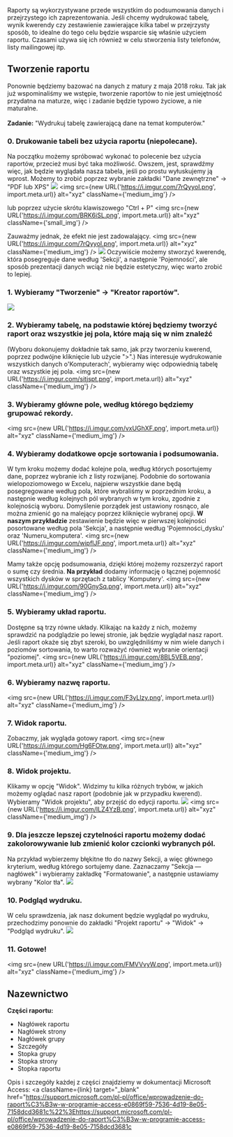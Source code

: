 Raporty są wykorzystywane przede wszystkim do podsumowania danych i przejrzystego ich zaprezentowania.
Jeśli chcemy wydrukować tabelę, wynik kwerendy czy zestawienie zawierające kilka tabel w przejrzysty sposób,
to idealne do tego celu będzie wsparcie się właśnie użyciem raportu. Czasami używa się ich również w celu stworzenia
listy telefonów, listy mailingowej itp.

## Tworzenie raportu
Ponownie będziemy bazować na danych z matury z maja 2018 roku. Tak jak już wspominaliśmy we wstępie, tworzenie raportów to
nie jest umiejętność przydatna na maturze, więc i zadanie będzie typowo życiowe, a nie maturalne. <br/><br/>
**Zadanie:** "Wydrukuj tabelę zawierającą dane na temat komputerów." <br/>

### 0. Drukowanie tabeli bez użycia raportu (niepolecane).
Na początku możemy spróbować wykonać to polecenie bez użycia raportów, przecież musi być taka możliwość.
Owszem, jest, sprawdźmy więc, jak będzie wyglądała nasza tabela, jeśli po prostu wyłuskujemy ją wprost.
Możemy to zrobić poprzez wybranie zakładki "Dane zewnętrzne" -> "PDF lub XPS"
![](https://i.imgur.com/aysQXCh.png)
<img src={new URL('https://i.imgur.com/7rQyyoI.png', import.meta.url)} alt="xyz" className={'medium_img'} />

lub poprzez użycie skrótu klawiszowego "Ctrl + P"
<img src={new URL('https://i.imgur.com/BRK6iSL.png', import.meta.url)} alt="xyz" className={'small_img'} />

Zauważmy jednak, że efekt nie jest zadowalający.
<img src={new URL('https://i.imgur.com/7rQyyoI.png', import.meta.url)} alt="xyz" className={'medium_img'} />
![](https://i.imgur.com/je8NA5j.png)
Oczywiście możemy stworzyć kwerendę, która posegreguje dane według 'Sekcji', a następnie 'Pojemności',
ale sposób prezentacji danych wciąż nie będzie estetyczny, więc warto zrobić to lepiej.

### 1. Wybieramy "Tworzenie" -> "Kreator raportów".
![](https://i.imgur.com/ncV4FKF.png)

### 2. Wybieramy tabelę, na podstawie której będziemy tworzyć raport oraz wszystkie jej pola, które mają się w nim znaleźć
(Wyboru dokonujemy dokładnie tak samo, jak przy tworzeniu kwerend, poprzez podwójne kliknięcie lub użycie ">".)
Nas interesuje wydrukowanie wszystkich danych o'Komputerach', wybieramy więc odpowiednią tabelę oraz wszystkie jej pola.
<img src={new URL('https://i.imgur.com/sitjspt.png', import.meta.url)} alt="xyz" className={'medium_img'} />

### 3. Wybieramy główne pole, według którego będziemy grupować rekordy.
<img src={new URL('https://i.imgur.com/vxUGhXF.png', import.meta.url)} alt="xyz" className={'medium_img'} />

### 4. Wybieramy dodatkowe opcje sortowania i podsumowania.
W tym kroku możemy dodać kolejne pola, według których posortujemy dane, poprzez wybranie ich z listy rozwijanej.
Podobnie do sortowania wielopoziomowego w Excelu, najpierw wszystkie dane będą posegregowane według pola,
które wybraliśmy w poprzednim kroku, a następnie według kolejnych pól wybranych w tym kroku, zgodnie z kolejnością wyboru.
Domyślenie porządek jest ustawiony rosnąco, ale można zmienić go na malejący poprzez kliknięcie wybranej opcji.
**W naszym przykładzie** zestawienie będzie więc w pierwszej kolejności posortowane według pola 'Sekcja',
a następnie według 'Pojemności_dysku' oraz 'Numeru_komputera'.
<img src={new URL('https://i.imgur.com/wipflJF.png', import.meta.url)} alt="xyz" className={'medium_img'} />

Mamy także opcję podsumowania, dzięki której możemy rozszerzyć raport o sumę czy średnia.
**Na przykład** dodamy informację o łącznej pojemność wszystkich dysków w sprzętach z tablicy 'Komputery'.
<img src={new URL('https://i.imgur.com/90GnySq.png', import.meta.url)} alt="xyz" className={'medium_img'} />

### 5. Wybieramy układ raportu.
Dostępne są trzy równe układy. Klikając na każdy z nich, możemy sprawdzić na podglądzie po lewej stronie,
jak będzie wyglądał nasz raport. Jeśli raport okaże się zbyt szeroki, bo uwzględniliśmy w nim wiele danych
i poziomów sortowania, to warto rozważyć również wybranie orientacji "poziomej".
<img src={new URL('https://i.imgur.com/8BL5VEB.png', import.meta.url)} alt="xyz" className={'medium_img'} />

### 6. Wybieramy nazwę raportu.
<img src={new URL('https://i.imgur.com/F3yLlzy.png', import.meta.url)} alt="xyz" className={'medium_img'} />

### 7. Widok raportu.
Zobaczmy, jak wygląda gotowy raport.
<img src={new URL('https://i.imgur.com/Hg6FOtw.png', import.meta.url)} alt="xyz" className={'medium_img'} />

### 8. Widok projektu.
Klikamy w opcję "Widok". Widzimy tu kilka różnych trybów, w jakich możemy oglądać nasz raport (podobnie jak w przypadku kwerend).
Wybieramy "Widok projektu", aby przejść do edycji raportu.
![](https://i.imgur.com/HPZ7QKC.png)
<img src={new URL('https://i.imgur.com/ILZ4YzB.png', import.meta.url)} alt="xyz" className={'medium_img'} />

### 9. Dla jeszcze lepszej czytelności raportu możemy dodać zakolorowywanie lub zmienić kolor czcionki wybranych pól.
Na przykład wybierzemy błękitne tło do nazwy Sekcji, a więc głównego kryterium, według którego sortujemy dane.
Zaznaczamy "Sekcja — nagłówek" i wybieramy zakładkę "Formatowanie", a następnie ustawiamy wybrany "Kolor tła".
![](https://i.imgur.com/tElJruM.png)

### 10. Podgląd wydruku.
W celu sprawdzenia, jak nasz dokument będzie wyglądał po wydruku, przechodzimy ponownie do zakładki
"Projekt raportu" -> "Widok" -> "Podgląd wydruku".
![](https://i.imgur.com/W70O0c2.png)

### 11. Gotowe!
<img src={new URL('https://i.imgur.com/FMVVvyW.png', import.meta.url)} alt="xyz" className={'medium_img'} />

## Nazewnictwo

**Części raportu:**
* Nagłówek raportu
* Nagłówek strony
* Nagłówek grupy
* Szczegóły
* Stopka grupy
* Stopka strony
* Stopka raportu

Opis i szczegóły każdej z części znajdziemy w dokumentacji Microsoft Access: 
<a className={link} target="_blank" href="https://support.microsoft.com/pl-pl/office/wprowadzenie-do-raport%C3%B3w-w-programie-access-e0869f59-7536-4d19-8e05-7158dcd3681c%22%3Ehttps://support.microsoft.com/pl-pl/office/wprowadzenie-do-raport%C3%B3w-w-programie-access-e0869f59-7536-4d19-8e05-7158dcd3681c</a>
